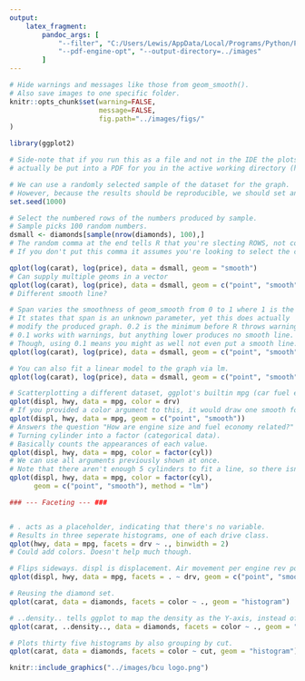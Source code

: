 ```yaml
---
output:
    latex_fragment:
        pandoc_args: [
            "--filter", "C:/Users/Lewis/AppData/Local/Programs/Python/Python312/Scripts/pandoc-minted",
            "--pdf-engine-opt", "--output-directory=../images"
        ]
---
```


```r
# Hide warnings and messages like those from geom_smooth().
# Also save images to one specific folder.
knitr::opts_chunk$set(warning=FALSE,
                      message=FALSE,
                      fig.path="../images/figs/"
)
```

```r

library(ggplot2)

# Side-note that if you run this as a file and not in the IDE the plots will
# actually be put into a PDF for you in the active working directory (here).

# We can use a randomly selected sample of the dataset for the graph.
# However, because the results should be reproducible, we should set an RNG seed.
set.seed(1000)

# Select the numbered rows of the numbers produced by sample.
# Sample picks 100 random numbers.
dsmall <- diamonds[sample(nrow(diamonds), 100),]
# The random comma at the end tells R that you're slecting ROWS, not columns.
# If you don't put this comma it assumes you're looking to select the columns.

qplot(log(carat), log(price), data = dsmall, geom = "smooth")
# Can supply multiple geoms in a vector
qplot(log(carat), log(price), data = dsmall, geom = c("point", "smooth"))
# Different smooth line?

# Span varies the smoothness of geom_smooth from 0 to 1 where 1 is the smoothest.
# It states that span is an unknown parameter, yet this does actually
# modify the produced graph. 0.2 is the minimum before R throws warnings.
# 0.1 works with warnings, but anything lower produces no smooth line.
# Though, using 0.1 means you might as well not even put a smooth line.
qplot(log(carat), log(price), data = dsmall, geom = c("point", "smooth"), span = 0.2)

# You can also fit a linear model to the graph via lm.
qplot(log(carat), log(price), data = dsmall, geom = c("point", "smooth"), method = "lm")

# Scatterplotting a different dataset, ggplot's builtin mpg (car fuel economy data)
qplot(displ, hwy, data = mpg, color = drv)
# If you provided a color argument to this, it would draw one smooth for every color.
qplot(displ, hwy, data = mpg, geom = c("point", "smooth"))
# Answers the question "How are engine size and fuel economy related?"
# Turning cylinder into a factor (categorical data).
# Basically counts the appearances of each value.
qplot(displ, hwy, data = mpg, color = factor(cyl))
# We can use all arguments previously shown at once.
# Note that there aren't enough 5 cylinders to fit a line, so there isn't one.
qplot(displ, hwy, data = mpg, color = factor(cyl),
      geom = c("point", "smooth"), method = "lm")

### --- Faceting --- ###


# . acts as a placeholder, indicating that there's no variable.
# Results in three seperate histograms, one of each drive class.
qplot(hwy, data = mpg, facets = drv ~ ., binwidth = 2)
# Could add colors. Doesn't help much though.

# Flips sideways. displ is displacement. Air movement per engine rev possibly
qplot(displ, hwy, data = mpg, facets = . ~ drv, geom = c("point", "smooth"))

# Reusing the diamond set.
qplot(carat, data = diamonds, facets = color ~ ., geom = "histogram")

# ..density.. tells ggplot to map the density as the Y-axis, instead of just counting.
qplot(carat, ..density.., data = diamonds, facets = color ~ ., geom = "histogram")

# Plots thirty five histograms by also grouping by cut.
qplot(carat, data = diamonds, facets = color ~ cut, geom = "histogram")
```
```r
knitr::include_graphics("../images/bcu logo.png")
```